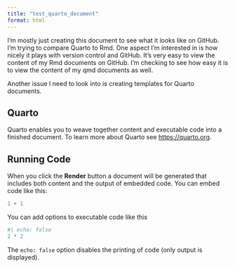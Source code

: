 ```yaml
---
title: "test_quarto_document"
format: html
---
```


I'm mostly just creating this document to see what it looks like on GitHub. I'm trying to compare Quarto to Rmd. One aspect I'm interested in is how nicely it plays with version control and GitHub. It's very easy to view the content of my Rmd documents on GitHub. I'm checking to see how easy it is to view the content of my qmd documents as well.

Another issue I need to look into is creating templates for Quarto documents.


## Quarto

Quarto enables you to weave together content and executable code into a finished document. To learn more about Quarto see <https://quarto.org>.

## Running Code

When you click the **Render** button a document will be generated that includes both content and the output of embedded code. You can embed code like this:

```r
1 + 1
```

You can add options to executable code like this 

```r
#| echo: false
2 * 2
```

The `echo: false` option disables the printing of code (only output is displayed).

